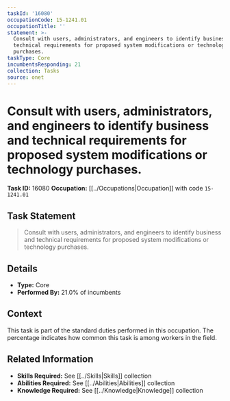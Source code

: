 ```yaml
---
taskId: '16080'
occupationCode: 15-1241.01
occupationTitle: ''
statement: >-
  Consult with users, administrators, and engineers to identify business and
  technical requirements for proposed system modifications or technology
  purchases.
taskType: Core
incumbentsResponding: 21
collection: Tasks
source: onet
---
```

# Consult with users, administrators, and engineers to identify business and technical requirements for proposed system modifications or technology purchases.

**Task ID:** 16080
**Occupation:** [[../Occupations|Occupation]] with code `15-1241.01`

## Task Statement

> Consult with users, administrators, and engineers to identify business and technical requirements for proposed system modifications or technology purchases.

## Details

- **Type:** Core
- **Performed By:** 21.0% of incumbents

## Context

This task is part of the standard duties performed in this occupation. The percentage indicates how common this task is among workers in the field.

## Related Information

- **Skills Required:** See [[../Skills|Skills]] collection
- **Abilities Required:** See [[../Abilities|Abilities]] collection
- **Knowledge Required:** See [[../Knowledge|Knowledge]] collection
